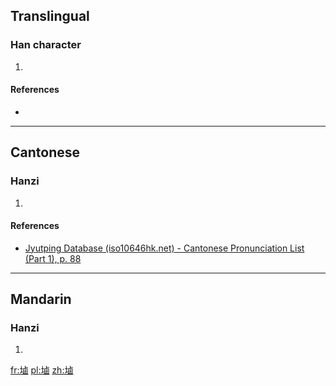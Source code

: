 ==Translingual==

===Han character===
{{Han char|rn=32|rad=土|as=11|sn=14|four=|canj=土卜田戈 (GYWI)|ids=⿰[[土]][[鹵]]}}

# {{defn|Han|sort=土11}}

====References====
* {{Han ref|kx=0236.430|dkj=05390|dj=0475.050|hdz=10479.100|uh=5877|ud=22647}}

----

==Cantonese==

===Hanzi===
{{yue-hanzi|jyut=[[lou5]]|y=lou5}}

# {{defn|lang=yue|sort=土11}}

====References====
*[http://www.iso10646hk.net/jp/document/download.jsp Jyutping Database (iso10646hk.net) - Cantonese Pronunciation List (Part 1), p. 88]

----

==Mandarin==

===Hanzi===
{{cmn-hanzi|pin=[[lǔ]] ([[lu3]])|wg=lu<sup>3</sup>}}

# {{defn|lang=cmn|sort=土11}}

[[fr:塷]]
[[pl:塷]]
[[zh:塷]]